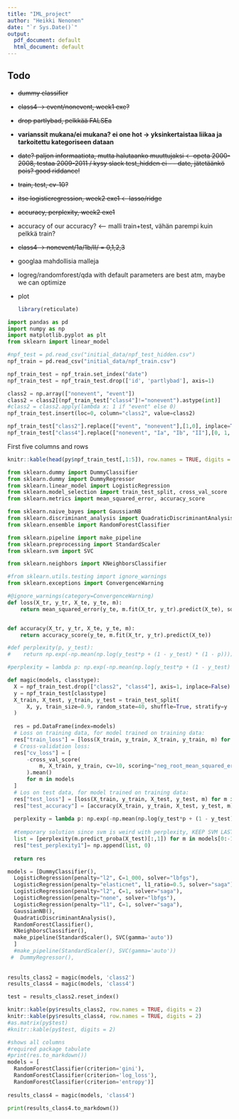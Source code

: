 ```yaml
---
title: "IML_project"
author: "Heikki Nenonen"
date: "`r Sys.Date()`"
output:
  pdf_document: default
  html_document: default
---
```


## Todo

-   ~~dummy classifier~~

-   ~~class4 -\> event/nonevent, week1 exe?~~

-   ~~drop partlybad, pelkkää FALSEa~~

-   **varianssit mukana/ei mukana? ei one hot -\> yksinkertaistaa liikaa ja tarkoitettu kategoriseen dataan**

-   ~~date? paljon informaatiota, mutta halutaanko muuttujaksi \<- opeta 2000-2008, testaa 2009-2011 / kysy slack test_hidden ei - - date, jätetäänkö pois? good riddance!~~

-   ~~train, test, cv-10?~~

-   ~~itse logisticregression, week2 exe1 \<- lasso/ridge~~

-   ~~accuracy, perplexity, week2 exe1~~

-   accuracy of our accuracy? \<-- malli train+test, vähän parempi kuin pelkkä train?

-   ~~class4 -\> nonevent/1a/1b/II/ = 0,1,2,3~~

-   googlaa mahdollisia malleja

-   logreg/randomforest/qda with default parameters are best atm, maybe we can optimize

-   plot

    ```r
    library(reticulate)
    ```

```python
import pandas as pd
import numpy as np
import matplotlib.pyplot as plt
from sklearn import linear_model

#npf_test = pd.read_csv("initial_data/npf_test_hidden.csv")
npf_train = pd.read_csv("initial_data/npf_train.csv")


```

```python

npf_train_test = npf_train.set_index("date")
npf_train_test = npf_train_test.drop(['id', 'partlybad'], axis=1)

class2 = np.array(["nonevent", "event"])
class2 = class2[(npf_train_test["class4"]!="nonevent").astype(int)]
#class2 = class2.apply(lambda x: 1 if "event" else 0)
npf_train_test.insert(loc=0, column="class2", value=class2)

npf_train_test["class2"].replace(["event", "nonevent"],[1,0], inplace=True)
npf_train_test["class4"].replace(["nonevent", "Ia", "Ib", "II"],[0, 1, 2, 3], inplace=True)


```

First five columns and rows

```r
knitr::kable(head(py$npf_train_test[,1:5]), row.names = TRUE, digits = 2)
```

```python
from sklearn.dummy import DummyClassifier
from sklearn.dummy import DummyRegressor
from sklearn.linear_model import LogisticRegression 
from sklearn.model_selection import train_test_split, cross_val_score
from sklearn.metrics import mean_squared_error, accuracy_score

from sklearn.naive_bayes import GaussianNB
from sklearn.discriminant_analysis import QuadraticDiscriminantAnalysis
from sklearn.ensemble import RandomForestClassifier

from sklearn.pipeline import make_pipeline
from sklearn.preprocessing import StandardScaler
from sklearn.svm import SVC

from sklearn.neighbors import KNeighborsClassifier

#from sklearn.utils.testing import ignore_warnings
from sklearn.exceptions import ConvergenceWarning
```

```python
#@ignore_warnings(category=ConvergenceWarning)
def loss(X_tr, y_tr, X_te, y_te, m):
    return mean_squared_error(y_te, m.fit(X_tr, y_tr).predict(X_te), squared=False)


def accuracy(X_tr, y_tr, X_te, y_te, m):
    return accuracy_score(y_te, m.fit(X_tr, y_tr).predict(X_te))

#def perplexity(p, y_test):
#    return np.exp(-np.mean(np.log(y_test*p + (1 - y_test) * (1 - p))))

#perplexity = lambda p: np.exp(-np.mean(np.log(y_test*p + (1 - y_test) * (1 - p))))

```

```python
def magic(models, classtype):
  X = npf_train_test.drop(["class2", "class4"], axis=1, inplace=False)
  y = npf_train_test[classtype]
  X_train, X_test, y_train, y_test = train_test_split(
      X, y, train_size=0.9, random_state=40, shuffle=True, stratify=y
  )
  
  res = pd.DataFrame(index=models)
  # Loss on training data, for model trained on training data:
  res["train_loss"] = [loss(X_train, y_train, X_train, y_train, m) for m in models]
  # Cross-validation loss:
  res["cv_loss"] = [
      -cross_val_score(
          m, X_train, y_train, cv=10, scoring="neg_root_mean_squared_error"
      ).mean()
      for m in models
  ]
  # Los on test data, for model trained on training data:
  res["test_loss"] = [loss(X_train, y_train, X_test, y_test, m) for m in models]
  res["test_accuracy"] = [accuracy(X_train, y_train, X_test, y_test, m) for m in models]
  
  perplexity = lambda p: np.exp(-np.mean(np.log(y_test*p + (1 - y_test) * (1 - p))))
  
  #temporary solution since svm is weird with perplexity, KEEP SVM LAST!!
  list = [perplexity(m.predict_proba(X_test)[:,1]) for m in models[0:-1]]
  res["test_perplexity1"]= np.append(list, 0)
  
  return res

```

```python

models = [DummyClassifier(), 
  LogisticRegression(penalty="l2", C=1_000, solver="lbfgs"), 
  LogisticRegression(penalty="elasticnet", l1_ratio=0.5, solver="saga"), 
  LogisticRegression(penalty="l2", C=1, solver="saga"), 
  LogisticRegression(penalty="none", solver="lbfgs"), 
  LogisticRegression(penalty="l1", C=1, solver="saga"),
  GaussianNB(),
  QuadraticDiscriminantAnalysis(),
  RandomForestClassifier(),
  KNeighborsClassifier(),
  make_pipeline(StandardScaler(), SVC(gamma='auto'))
  ]
  #make_pipeline(StandardScaler(), SVC(gamma='auto'))
 #  DummyRegressor(),
  
  
results_class2 = magic(models, 'class2')
results_class4 = magic(models, 'class4')
```

```python
test = results_class2.reset_index()
```

```r
knitr::kable(py$results_class2, row.names = TRUE, digits = 2)
knitr::kable(py$results_class4, row.names = TRUE, digits = 2)
#as.matrix(py$test)
#knitr::kable(py$test, digits = 2)

```

```python
#shows all columns 
#required package tabulate 
#print(res.to_markdown())
models = [  
  RandomForestClassifier(criterion='gini'),
  RandomForestClassifier(criterion='log_loss'),
  RandomForestClassifier(criterion='entropy')]
  
results_class4 = magic(models, 'class4')


```

```python

print(results_class4.to_markdown())

```
